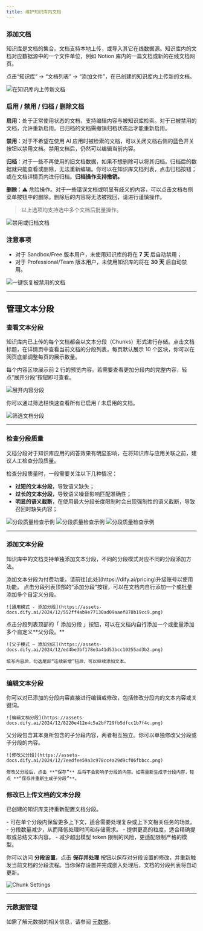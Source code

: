 ```yaml
---
title: 维护知识库内文档
---
```


### 添加文档

知识库是文档的集合。文档支持本地上传，或导入其它在线数据源。知识库内的文档对应数据源中的一个文件单位，例如 Notion 库内的一篇文档或新的在线文档网页。

点击“知识库” → “文档列表” → “添加文件”，在已创建的知识库内上传新的文档。

![在知识库内上传新文档](https://assets-docs.dify.ai/2024/12/424ab491aaebe09b490a36d26c9fa8da.png)

### 启用 / 禁用 / 归档 / 删除文档

**启用**：处于正常使用状态的文档，支持编辑内容与被知识库检索。对于已被禁用的文档，允许重新启用。已归档的文档需撤销归档状态后才能重新启用。

**禁用**：对于不希望在使用 AI 应用时被检索的文档，可以关闭文档右侧的蓝色开关按钮以禁用文档。禁用文档后，仍然可以编辑当前内容。

**归档**：对于一些不再使用的旧文档数据，如果不想删除可以将其归档。归档后的数据就只能查看或删除，无法重新编辑。你可以在知识库文档列表，点击归档按钮；或在文档详情页内进行归档。**归档操作支持撤销。**

**删除**：⚠️ 危险操作。对于一些错误文档或明显有歧义的内容，可以点击文档右侧菜单按钮中的删除。删除后的内容将无法被找回，请进行谨慎操作。

> 以上选项均支持选中多个文档后批量操作。

![禁用或归档文档](https://assets-docs.dify.ai/2024/12/5e0e64859a1ac51602d167ec55ef9350.png)

### 注意事项

* 对于 Sandbox/Free 版本用户，未使用知识库的将在 **7 天** 后自动禁用；
* 对于 Professional/Team 版本用户，未使用知识库的将在 **30 天** 后自动禁用。

![一键恢复被禁用的文档](https://assets-docs.dify.ai/2024/12/bf6485b17aec716741eb65e307c2274c.png)

***

## 管理文本分段

### 查看文本分段

知识库内已上传的每个文档都会以文本分段（Chunks）形式进行存储。点击文档标题，在详情页中查看当前文档的分段列表，每页默认展示 10 个区块，你可以在网页底部调整每页的展示数量。

每个内容区块展示前 2 行的预览内容。若需要查看更加分段内的完整内容，轻点“展开分段”按钮即可查看。

![展开内容分段](https://assets-docs.dify.ai/2024/12/86cc80f17fab1eea75aa73ee681e4663.png)

你可以通过筛选栏快速查看所有已启用 / 未启用的文档。

![筛选文档分段](https://assets-docs.dify.ai/2025/01/47ef07319175a102bfd1692dcc6cac9b.png)

***

### 检查分段质量

文档分段对于知识库应用的问答效果有明显影响，在将知识库与应用关联之前，建议人工检查分段质量。

检查分段质量时，一般需要关注以下几种情况：

* **过短的文本分段**，导致语义缺失；
* **过长的文本分段**，导致语义噪音影响匹配准确性；
* **明显的语义截断**，在使用最大分段长度限制时会出现强制性的语义截断，导致召回时缺失内容；

![分段质量检查示例](https://assets-docs.dify.ai/2024/12/ee081e98c1649aea4a5c2b15b88e11aa.png)
![分段质量检查示例](https://assets-docs.dify.ai/2024/12/ac47381ae4be183768dd025c37c049fa.png)
![分段质量检查示例](https://assets-docs.dify.ai/2024/12/b8ab7ac84028b0b16c3948f35015e069.png)

***

### 添加文本分段

知识库中的文档支持单独添加文本分段，不同的分段模式对应不同的分段添加方法。

<Card title="添加文本分段" icon="info" href="https://dify.ai/pricing"> 
添加文本分段为付费功能，请前往[此处](https://dify.ai/pricing)升级账号以使用功能。
</Card>

<Tabs>
  <Tab title="通用模式">
    点击分段列表顶部的“添加分段”按钮，可以在文档内自行添加一个或批量添加多个自定义分段。
    
    ![通用模式 - 添加分段](https://assets-docs.dify.ai/2024/12/552ff4ab9e77130ad09aaef878b19cc9.png)
  </Tab>
  <Tab title="父子模式">
    点击分段列表顶部的「 添加分段 」按钮，可以在文档内自行添加一个或批量添加多个自定义**父分段。**
    
    ![父子模式 — 添加分区](https://assets-docs.dify.ai/2024/12/ed4be3bf178e3a41d53bcc10255ad3b2.png)
    
    填写内容后，勾选尾部“连续新增”钮后，可以继续添加文本。
  </Tab>
</Tabs>

***

### 编辑文本分段

<Tabs>
  <Tab title="通用模式">
    你可以对已添加的分段内容直接进行编辑或修改，包括修改分段内的文本内容或关键词。
    
    ![编辑文档分段](https://assets-docs.dify.ai/2024/12/8220e412e4c5a2bf729fb5dfcc1b7f4c.png)
  </Tab>
  <Tab title="父子模式">
    父分段包含其本身所包含的子分段内容，两者相互独立。你可以单独修改父分段或子分段的内容。
    
    ![修改父分段](https://assets-docs.dify.ai/2024/12/7eedfee59a3c978cc4a29d9cf06fbbcc.png)
    
    修改父分段后，点击 **“保存”** 后将不会影响子分段的内容。如需重新生成子分段内容，轻点 **“保存并重新生成子分段”**。
  </Tab>
</Tabs>

### 修改已上传文档的文本分段

已创建的知识库支持重新配置文档分段。

<Tabs>
  <Tab title="较大分段">
    - 可在单个分段内保留更多上下文，适合需要处理复杂或上下文相关任务的场景。
    - 分段数量减少，从而降低处理时间和存储需求。
  </Tab>
  <Tab title="较小分段">
    - 提供更高的粒度，适合精确提取或总结文本内容。
    - 减少超出模型 token 限制的风险，更适配限制严格的模型。
  </Tab>
</Tabs>

你可以访问 **分段设置**，点击 **保存并处理** 按钮以保存对分段设置的修改，并重新触发当前文档的分段流程。当你保存设置并完成嵌入处理后，文档的分段列表将自动更新。

![Chunk Settings](https://assets-docs.dify.ai/2025/01/36cb20be8aae1f368ebf501c0d579051.png)

***

### 元数据管理

如需了解元数据的相关信息，请参阅 [元数据](../metadata)。
